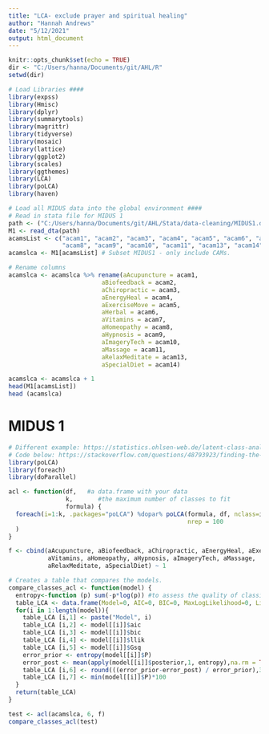 ```yaml
---
title: "LCA- exclude prayer and spiritual healing"
author: "Hannah Andrews"
date: "5/12/2021"
output: html_document
---
```


```r
knitr::opts_chunk$set(echo = TRUE)
dir <- "C:/Users/hanna/Documents/git/AHL/R"
setwd(dir)

# Load Libraries ####
library(expss)
library(Hmisc)
library(dplyr)
library(summarytools)
library(magrittr)
library(tidyverse)
library(mosaic)
library(lattice)
library(ggplot2)
library(scales)
library(ggthemes)
library(LCA)
library(poLCA)
library(haven)
```

```r
# Load all MIDUS data into the global environment ####
# Read in stata file for MIDUS 1
path <- ("C:/Users/hanna/Documents/git/AHL/Stata/data-cleaning/MIDUS1.dta")
M1 <- read_dta(path)
acamsList <- c("acam1", "acam2", "acam3", "acam4", "acam5", "acam6", "acam7", 
               "acam8", "acam9", "acam10", "acam11", "acam13", "acam14")
acamslca <- M1[acamsList] # Subset MIDUS1 - only include CAMs.

# Rename columns 
acamslca <- acamslca %>% rename(aAcupuncture = acam1, 
                          aBiofeedback = acam2,
                          aChiropractic = acam3,
                          aEnergyHeal = acam4,
                          aExerciseMove = acam5,
                          aHerbal = acam6,
                          aVitamins = acam7,
                          aHomeopathy = acam8,
                          aHypnosis = acam9,
                          aImageryTech = acam10,
                          aMassage = acam11,
                          aRelaxMeditate = acam13,
                          aSpecialDiet = acam14)

acamslca <- acamslca + 1
head(M1[acamsList])
head (acamslca)
```
# MIDUS 1

```r
# Different example: https://statistics.ohlsen-web.de/latent-class-analysis-polca/
# Code below: https://stackoverflow.com/questions/48793923/finding-the-best-lca-model-in-polca-r-package
library(poLCA)
library(foreach)
library(doParallel)

acl <- function(df,   #a data.frame with your data 
                k,       #the maximum number of classes to fit
                formula) {  
  foreach(i=1:k, .packages="poLCA") %dopar% poLCA(formula, df, nclass=i, 
                                                  nrep = 100
  )
}

f <- cbind(aAcupuncture, aBiofeedback, aChiropractic, aEnergyHeal, aExerciseMove, aHerbal, 
           aVitamins, aHomeopathy, aHypnosis, aImageryTech, aMassage, 
           aRelaxMeditate, aSpecialDiet) ~ 1

# Creates a table that compares the models. 
compare_classes_acl <- function(model) {
  entropy<-function (p) sum(-p*log(p)) #to assess the quality of classification
  table_LCA <- data.frame(Model=0, AIC=0, BIC=0, MaxLogLikelihood=0, LikelihoodRatio=0, Entropy=0, PropInSmallestClass=0)   #empty data.frame to prealocate memory. 
  for(i in 1:length(model)){
    table_LCA [i,1] <- paste("Model", i)
    table_LCA [i,2] <- model[[i]]$aic
    table_LCA [i,3] <- model[[i]]$bic
    table_LCA [i,4] <- model[[i]]$llik
    table_LCA [i,5] <- model[[i]]$Gsq
    error_prior <- entropy(model[[i]]$P)
    error_post <- mean(apply(model[[i]]$posterior,1, entropy),na.rm = TRUE)
    table_LCA [i,6] <- round(((error_prior-error_post) / error_prior),3)
    table_LCA [i,7] <- min(model[[i]]$P)*100
  }
  return(table_LCA)
}

test <- acl(acamslca, 6, f)
compare_classes_acl(test)

```



